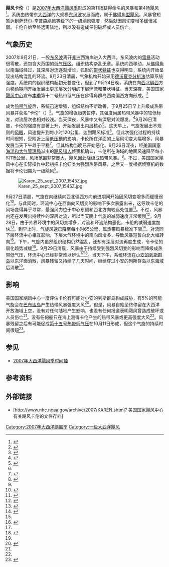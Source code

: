 {{Infobox Hurricane
| Name = 飓风卡伦<br />{{lang|en|Hurricane Karen}}
| Type = 飓风
| Year = 2007
| Basin = Atl
| Image location = File:Karen 2007-09-26 1355Z.jpg
| Image name = 接近最高强度的飓风卡伦
| Formed = 2007年9月25日
| Dissipated = 2007年9月29日
| 1-min winds = 65
| Pressure = 988
| Damages = None
| Fatalities = 无
| Areas = 无
| Hurricane season = [[2007年大西洋飓风季|2007年大西洋飓风季]]
| name = 
}}
'''飓风卡伦'''（{{lang-en|Hurricane Karen}}）是[[2007年大西洋飓风季|2007年大西洋飓风季]]形成的第11场获得命名的风暴和第4场飓风<ref name="reuters">{{cite news | url = http://www.reuters.com/article/2007/09/26/idUSN26286071 | title = Tropical Storm Karen nears hurricane strength | accessdate = 2015-12-03 | date = 2007-09-26 | agency = [[路透社|Reuters]] | archiveurl = https://web.archive.org/web/20121112192902/http://www.reuters.com/article/2007/09/26/idUSN26286071 | deadurl = no | archivedate = 2012-11-12 }}</ref>。系统由热带东[[大西洋|大西洋]]的大规模[[东风波|东风波]]发展而成，属于[[佛得角型飓风|佛得角型飓风]]。风暴曾短暂达到[[萨菲尔-辛普森飓风等级|萨菲尔-辛普森飓风等级]]下的一级飓风强度，然后就因[[风切变|风切变]]增多缓慢减弱。卡伦自始至终远离陆地，所以没有造成任何破坏或人员伤亡。

== 气象历史 ==
{{storm path|Karen 2007 track.png}}
2007年9月21日，一股[[东风波|东风波]]离开[[非洲|非洲]]西海岸进入大西洋。东风波内的[[雷暴|雷暴]]活动很零散，还包含大范围的[[低气压|低气压区]]，组织结构杂乱无章。系统向西移动，从[[佛得角|佛得角]]以南海域经过，其深层对流逐渐增长，弧形的[[雨带|带状特征]]也变得明显，系统内开始呈现出结构混乱的环流。9月23日清晨，气象机构开始采用[[德沃夏克分析法|德沃夏克分析法]]估算系统强度。系统内的组织结构起初无甚变化，但到了9月24日晚，系统在向[[罗盘方位|西北偏西]]方向移动期间开始发展出更加层次分明的下层环流和带状特征。当天深夜，[[国家飓风中心|美国国家飓风中心]]宣布[[2007年大西洋飓风季|本季]]第十二号热带低气压在佛得角群岛西南偏西方向形成。<ref name="karentcr">{{cite report | publisher = [[美国国家海洋和大气管理局|National Oceanic and Atmospheric Administration]] | work = [[国家飓风中心|National Hurricane Center]] | location = [[迈阿密|Miami]], [[佛罗里达州|Florida]] | year = 2007 | title = Tropical Cyclone Report for Hurricane Karen | accessdate = 2016-03-27 | url = http://www.nhc.noaa.gov/data/tcr/AL122007_Karen.pdf | format = PDF | archiveurl = https://web.archive.org/web/20151002011454/http://www.nhc.noaa.gov/data/tcr/AL122007_Karen.pdf | deadurl = no | archivedate = 2015-10-02 | author = Richard J. Pasch | date =  }}</ref>

成为[[热带气旋|热带气旋]]后，系统迅速增强，组织结构不断改善，于9月25日早上升级成热带风暴并获名“卡伦”（{{lang|en|Karen}}）<ref name="12LDisc2">{{cite report | location = Miami, Florida | archivedate = 2016-03-03 | archiveurl = https://web.archive.org/web/20160303194255/http://www.nhc.noaa.gov/archive/2007/al12/al122007.discus.002.shtml | url = http://www.nhc.noaa.gov/archive/2007/al12/al122007.discus.002.shtml? | title = Tropical Storm Karen Discussion #2 | accessdate = 2016-03-27 | author = Beven | date = 2007-09-25 | publisher = National Oceanic and Atmospheric Administration | work = National Hurricane Center | deadurl = no }}</ref>。气旋的增强趋势暂停，其强度尚属热带风暴中的较低标准，对流层次也相对较浅。当天深夜，风暴中又有深层对流爆发。<ref name="12LDisc5">{{cite report | url = http://www.nhc.noaa.gov/archive/2007/al12/al122007.discus.005.shtml? | title = Tropical Storm Karen Discussion #5 | accessdate = 2016-03-27 | author = Brown | date = 2007-09-25 | publisher = National Oceanic and Atmospheric Administration | work = National Hurricane Center | location = Miami, Florida | archiveurl = https://web.archive.org/web/20160312225051/http://www.nhc.noaa.gov/archive/2007/al12/al122007.discus.005.shtml | deadurl = no | archivedate = 2016-03-12 }}</ref>9月26日清晨，卡伦的强度有显著上升，开始发展出内层核心<ref name="12LDisc6">{{cite report | url = http://www.nhc.noaa.gov/archive/2007/al12/al122007.discus.006.shtml? | archiveurl = https://web.archive.org/web/20160312045309/http://www.nhc.noaa.gov/archive/2007/al12/al122007.discus.006.shtml | title = Tropical Storm Karen Discussion #6 | accessdate = 2016-03-27 | author = Brown | date = 2007-09-26 | publisher = National Oceanic and Atmospheric Administration | work = National Hurricane Center | location = Miami, Florida | deadurl = no | archivedate = 2016-03-12 }}</ref>。这天早上，气旋发展出不规则的[[风眼|风眼]]，风速提升到每小时120公里，达到飓风标准<ref name="karentcr" />。但此次强化过程的持续时间很短，受附近上层[[低压槽|低压槽]]的影响，卡伦所在洋面的上层风切变大幅增多，风暴发展当天下午趋于平稳<ref name="12LDisc8">{{cite report | archivedate = 2016-03-03 | archiveurl = https://web.archive.org/web/20160303175905/http://www.nhc.noaa.gov/archive/2007/al12/al122007.discus.008.shtml | url = http://www.nhc.noaa.gov/archive/2007/al12/al122007.discus.008.shtml? | title = Tropical Storm Karen Discussion #8 | accessdate = 2016-03-27 | author1 = Landsea | author2 = Pasch | date = 2007-09-26 | publisher = National Oceanic and Atmospheric Administration | work = National Hurricane Center | location = Miami, Florida | deadurl = no }}</ref>，但其结构当晚已开始恶化。9月26日深夜，经[[美国国家海洋和大气管理局|美国国家海洋和大气管理局]]派出的[[飓风猎人|飓风猎人]]侦察机确认，卡伦所在海域的地面风速降至每小时115公里，风场范围非常庞大，飓风因此降级成热带风暴。<ref name="12LDisc9">{{cite report | url = http://www.nhc.noaa.gov/archive/2007/al12/al122007.discus.009.shtml? | archiveurl = https://web.archive.org/web/20160303193650/http://www.nhc.noaa.gov/archive/2007/al12/al122007.discus.009.shtml | title = Tropical Storm Karen Discussion #9 | accessdate = 2016-03-27 | author = Blake | date = 2007-09-26 | publisher = National Oceanic and Atmospheric Administration | work = National Hurricane Center | location = Miami, Florida | deadurl = no | archivedate = 2016-03-03 }}</ref>。不过，美国国家飓风中心在实际操作中起初把卡伦归类为强烈热带风暴，之后又一度根据侦察机的数据将卡伦归类为一级飓风<ref name="karentcr" />。

[[File:Karen_25_sept_2007_1545Z.jpg|thumb]]

9月27日清晨，气旋在向继续向西北偏西方向前进期间开始因风切变增多而缓慢弱化<ref name="12LDisc10">{{cite report | url = http://www.nhc.noaa.gov/archive/2007/al12/al122007.discus.010.shtml? | title = Tropical Storm Karen Discussion #10 | accessdate = 2016-03-27 | author = Mainelli | date = 2007-09-27 | publisher = National Oceanic and Atmospheric Administration | work = National Hurricane Center | location = Miami, Florida | archivedate = 2016-03-11 | archiveurl = https://web.archive.org/web/20160311153717/http://www.nhc.noaa.gov/archive/2007/al12/al122007.discus.010.shtml | deadurl = no }}</ref>。与此同时，环流中心在西南向风切变的影响下多次暴露出来，这导致卡伦的风场变得异乎寻常，最强风力位于中心东侧和西北方向较远处位置<ref name="12LDisc11">{{cite report | archivedate = 2016-03-12 | archiveurl = https://web.archive.org/web/20160312150023/http://www.nhc.noaa.gov/archive/2007/al12/al122007.discus.011.shtml | deadurl = no | url = http://www.nhc.noaa.gov/archive/2007/al12/al122007.discus.011.shtml? | title = Tropical Storm Karen Discussion #11 | accessdate = 2007-11-28 | author1 = Roberts | author2 = Avila | date = 2007-09-27 | publisher = National Oceanic and Atmospheric Administration | work = National Hurricane Center | location = Miami, Florida }}</ref>。不过，风暴内还在发展出持续性的深层对流，所以当天晚上气旋的减弱速度非常缓慢<ref name="12LDisc13">{{cite report | archiveurl = https://web.archive.org/web/20160303180638/http://www.nhc.noaa.gov/archive/2007/al12/al122007.discus.013.shtml | url = http://www.nhc.noaa.gov/archive/2007/al12/al122007.discus.013.shtml? | title = Tropical Storm Karen Discussion #13 | accessdate = 2016-03-27 | author = Blake | date = 2007-09-27 | publisher = National Oceanic and Atmospheric Administration | work = National Hurricane Center | location = Miami, Florida | archivedate = 2016-03-03 | deadurl = no }}</ref>。9月28日，由于外界环境中的风切变增多，对流和环流结构恶化，卡伦的减弱速度加快<ref name="12LDisc14">{{cite report | url = http://www.nhc.noaa.gov/archive/2007/al12/al122007.discus.014.shtml? | title = Tropical Storm Karen Discussion #14 | accessdate = 2016-03-28 | author = Mainelli | date = 2007-09-28 | publisher = National Oceanic and Atmospheric Administration | work = National Hurricane Center | location = Miami, Florida | archivedate = 2016-03-06 | archiveurl = https://web.archive.org/web/20160306213026/http://www.nhc.noaa.gov/archive/2007/al12/al122007.discus.014.shtml | deadurl = no }}</ref>。到早上时，气旋风速已降至每小时65公里，属热带风暴标准下限<ref name="12LDisc15">{{cite report | url = http://www.nhc.noaa.gov/archive/2007/al12/al122007.discus.015.shtml? | title = Tropical Storm Karen Discussion #15 | accessdate = 2016-03-28 | author = Roberts | date = 2007-09-28 | publisher = National Oceanic and Atmospheric Administration | work = National Hurricane Center | location = Miami, Florida | archivedate = 2016-03-08 | deadurl = no | archiveurl = https://web.archive.org/web/20160308110656/http://www.nhc.noaa.gov/archive/2007/al12/al122007.discus.015.shtml }}</ref>。对流同下层环流中心相互影响，下层大气环境中的南向风增多，导致风暴短暂向北大幅转向<ref name="karentcr" />。下午，气旋内虽然组织结构仍然混乱，还却有深层对流再度生成，令卡伦的弱化趋势减缓<ref name="12LDisc16">{{cite report | url = http://www.nhc.noaa.gov/archive/2007/al12/al122007.discus.016.shtml? | title = Tropical Storm Karen Discussion #16 | accessdate = 2016-03-28 | author = Roberts | date = 2007-09-28 | publisher = National Oceanic and Atmospheric Administration | work = National Hurricane Center | location = Miami, Florida | archivedate = 2016-03-03 | archiveurl = https://web.archive.org/web/20160303173149/http://www.nhc.noaa.gov/archive/2007/al12/al122007.discus.016.shtml | deadurl = no }}</ref>。9月29日清晨，风暴由于持续受到强烈风切变的影响而降级成热带低气压，环流中心已经非常难以辨认<ref name="karentcr" /><ref name="12LDisc19">{{cite web | work = National Hurricane Center | location = Miami, Florida | url = http://www.nhc.noaa.gov/archive/2007/al12/al122007.discus.019.shtml? | title = Tropical Depression Karen Discussion #19 | accessdate = 2016-03-28 | author = Avila | date = 2007-09-29 | archivedate = 2016-03-13 | deadurl = no | archiveurl = https://web.archive.org/web/20160313045053/http://www.nhc.noaa.gov/archive/2007/al12/al122007.discus.019.shtml | publisher = National Oceanic and Atmospheric Administration }}</ref>。当天下午，系统环流在[[小安的列斯群岛|小安的列斯群岛]]以东洋面消散，风暴残留又持续了几天时间，继续穿过小安的列斯群岛以东海域后消散<ref name="karentcr" />。

== 影响 ==
美国国家飓风中心一度评估卡伦有可能对小安的列斯群岛构成威胁，有5%的可能气旋会在[[巴布达岛|巴布达岛]]产生热带风暴强度大风<ref name="karen14">{{cite report | author = Mainelli | year = 2007 | title = Tropical Storm Karen Wind Speed Probabilities Number 14 | publisher = National Oceanic and Atmospheric Administration | work = National Hurricane Center | location = Miami, Florida | accessdate = 2016-03-28 | archivedate = 2016-03-17 | deadurl = no | archiveurl = https://web.archive.org/web/20160317231217/http://www.nhc.noaa.gov/archive/2007/al12/al122007.wndprb.014.shtml | url = http://www.nhc.noaa.gov/archive/2007/al12/al122007.wndprb.014.shtml? | date =  }}</ref>。但是，风暴自始至终停留在大西洋开放海域上空，没有对任何陆地产生影响，也没有任何报道表明飓风曾造成破坏或人员伤亡<ref name="karentcr" />。没有任何船只在海上测得卡伦产生的热带风暴或更高强度大风<ref name="karentcr" />。风暴残留之后有可能促成[[2007年大西洋颶風季#第十五号热带低气压|第十五号热带低气压]]在10月11日形成，但这个气旋的持续时间很短<ref name="15LDisc1">{{cite report | archivedate = 2016-03-06 | archiveurl = https://web.archive.org/web/20160306134943/http://www.nhc.noaa.gov/archive/2007/al15/al152007.discus.001.shtml | url = http://www.nhc.noaa.gov/archive/2007/al15/al152007.discus.001.shtml? | title = Tropical Depression Fifteen Discussion #1 | accessdate = 2016-03-28 | author = Franklin | date = 2007-10-11 | publisher = National Oceanic and Atmospheric Administration | work = National Hurricane Center | location = Miami, Florida | deadurl = no }}</ref>。

== 参见 ==
{{Portal|热带气旋}}
* [[2007年大西洋飓风季时间轴|2007年大西洋飓风季时间轴]]

== 参考资料 ==
{{reflist|colwidth=30em}}

== 外部链接 ==
{{Commons category|Hurricane Karen (2007)}}
* [http://www.nhc.noaa.gov/archive/2007/KAREN.shtml? 美国国家飓风中心有关飓风卡伦的文件存档]{{Wayback|url=http://www.nhc.noaa.gov/archive/2007/KAREN.shtml |date=20201017120741 }}

{{2007 Atlantic hurricane season buttons}}

{{DEFAULTSORT:Karen (2007)}}
[[Category:2007年大西洋颶風季|Category:2007年大西洋颶風季]]
[[Category:一级大西洋飓风|Category:一级大西洋飓风]]
{{Good article}}